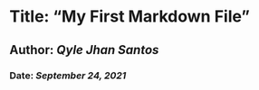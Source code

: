 # **Title: "My First Markdown File"**
## **Author: *Qyle Jhan Santos***
### **Date: *September 24, 2021***